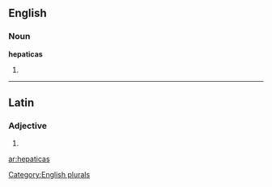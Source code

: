 ==English==

===Noun===
'''hepaticas'''

# {{plural of|[[hepatica]]}}

[[Category:English plurals]]

----

==Latin==

===Adjective===
{{la-adj-form|hēpaticās}}

# {{inflection of|hepaticus|hēpaticus|acc|f|p|lang=la}}

[[ar:hepaticas]]